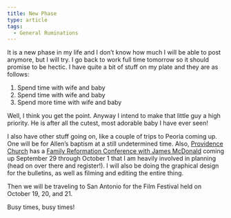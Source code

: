 ```yaml
---
title: New Phase
type: article
tags:
  - General Ruminations
---
```


It is a new phase in my life and I don’t know how much I will be able to post anymore, but I will try. I go back to work full time tomorrow so it should promise to be hectic. I have quite a bit of stuff on my plate and they are as follows:

1.  Spend time with wife and baby
2.  Spend time with wife and baby
3.  Spend more time with wife and baby

Well, I think you get the point. Anyway I intend to make that little guy a high priority. He is after all the cutest, most adorable baby I have ever seen!

I also have other stuff going on, like a couple of trips to Peoria coming up. One will be for Allen’s baptism at a still undetermined time. Also, [Providence Church](http://www.providencepeoria.org/) has a [Family Reformation Conference with James McDonald](http://www.providencepeoria.org/lecture_series/reformation.htm) coming up September 29 through October 1 that I am heavily involved in planning (head on over there and register!). I will also be doing the graphical design for the bulletins, as well as filming and editing the entire thing.

Then we will be traveling to San Antonio for the Film Festival held on October 19, 20, and 21.

Busy times, busy times!

